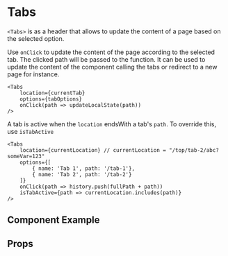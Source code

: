 
# Tabs

`<Tabs>` is as a header that allows to update the content of a page based on the selected option.

Use `onClick` to update the content of the page according to the selected tab.
The clicked path will be passed to the function. It can be used to update the content of the component calling the tabs or redirect to a new page for instance.
```
<Tabs
    location={currentTab}
    options={tabOptions}
    onClick(path => updateLocalState(path))
/>
```

A tab is active when the `location` endsWith a tab's `path`. To override this, use `isTabActive`
```
<Tabs
    location={currentLocation} // currentLocation = "/top/tab-2/abc?someVar=123"
    options={[
        { name: 'Tab 1', path: '/tab-1'},
        { name: 'Tab 2', path: '/tab-2'}
    ]}
    onClick(path => history.push(fullPath + path))
    isTabActive={path => currentLocation.includes(path)}
/>
```


## Component Example
<Story
    id="molecules-tabs--default"
/>

## Props
<Props of={Tabs} />
